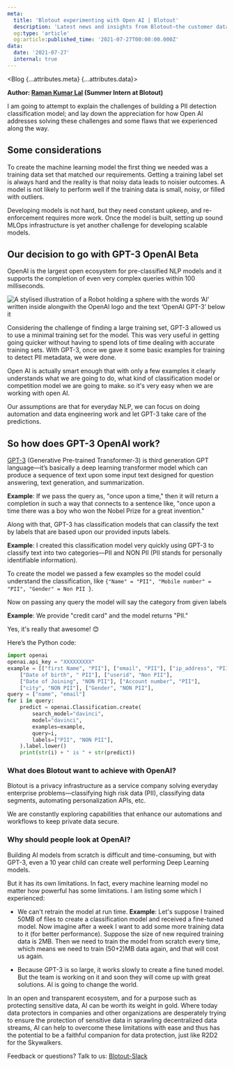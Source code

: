 ```yaml
---
meta:
  title: 'Blotout experimenting with Open AI | Blotout'
  description: 'Latest news and insights from Blotout—the customer data platform reimagined for the trusted enterprise.'
  og:type: 'article'
  og:article:published_time: '2021-07-27T00:00:00.000Z'
data:
  date: '2021-07-27'
  internal: true
---
```



<Blog {...attributes.meta} {...attributes.data}>

**Author: [Raman Kumar Lal](https://www.linkedin.com/in/raman-kumar-lal-a65581181/) (Summer Intern at Blotout)**

I am going to attempt to explain the challenges of building a PII detection classification model; and lay down the appreciation for how Open AI addresses solving these challenges and some flaws that we experienced along the way.

## Some considerations

To create the machine learning model the first thing we needed was a training data set that matched our requirements. Getting a training label set is always hard and the reality is that noisy data leads to noisier outcomes. A model is not likely to perform well if the training data is small, noisy, or filled with outliers.

Developing models is not hard, but they need constant upkeep, and re-enforcement requires more work. Once the model is built, setting up sound MLOps infrastructure is yet another challenge for developing scalable models.

## Our decision to go with GPT-3 OpenAI Beta

OpenAI is the largest open ecosystem for pre-classified NLP models and it supports the completion of even very complex queries within 100 milliseconds.

<div className='right'>
  <img src='/img/blog/open-ai/open-ai.jpg' alt='A stylised illustration of a Robot holding a sphere with the words ‘AI’ written inside alongwith the OpenAI logo and the text ‘OpenAI GPT-3’ below it' />
</div>

Considering the challenge of finding a large training set, GPT-3 allowed us to use a minimal training set for the model. This was very useful in getting going quicker without having to spend lots of time dealing with accurate training sets. With GPT-3, once we gave it some basic examples for training to detect PII metadata, we were done.

Open AI is actually smart enough that with only a few examples it clearly understands what we are going to do, what kind of classification model or competition model we are going to make. so it's very easy when we are working with open AI.

Our assumptions are that for everyday NLP, we can focus on doing automation and data engineering work and let GPT-3 take care of the predictions.

## So how does GPT-3 OpenAI work?

[GPT-3](https://openai.com/blog/gpt-3-apps/) (Generative Pre-trained Transformer-3) is third generation GPT language—it’s basically a deep learning transformer model which can produce a sequence of text upon some input text designed for question answering, text generation, and summarization.

**Example**: If we pass the query as, "once upon a time," then it will return a completion in such a way that connects to a sentence like, "once upon a time there was a boy who won the Nobel Prize for a great invention."

Along with that, GPT-3 has classification models that can classify the text by labels that are based upon our provided inputs labels.

**Example**: I created this classification model very quickly using GPT-3 to classify text into two categories—PII and NON PII (PII stands for personally identifiable information).

To create the model we passed a few examples so the model could understand the classification, like `{"Name" = "PII", "Mobile number" = "PII", "Gender" = Non PII }`.

Now on passing any query the model will say the category from given labels

**Example**: We provide "credit card" and the model returns "PII."

Yes, it's really that awesome! 😊

Here’s the Python code:

```python
import openai
openai.api_key = "XXXXXXXXX"
example = [["first Name", "PII"], ["email", "PII"], ["ip_address", "PII"],
    ["Date of birth", " PII"], ["userid", "Non PII"],
    ["Date of Joining", "NON PII"], ["Account number", "PII"],
    ["city", "NON PII"], ["Gender", "NON PII"],
query = ["name", "email"]
for i in query:
    predict = openai.Classification.create(
        search_model="davinci",
        model="davinci",
        examples=example,
        query=i,
        labels=["PII", "NON PII"],
    ).label.lower()
    print(str(i) + " is " + str(predict))
```

### What does Blotout want to achieve with OpenAI?

Blotout is a privacy infrastructure as a service company solving everyday enterprise problems—classifying high risk data (PII), classifying data segments, automating personalization APIs, etc.

We are constantly exploring capabilities that enhance our automations and workflows to keep private data secure.

### Why should people look at OpenAI?

Building AI models from scratch is difficult and time-consuming, but with GPT-3, even a 10 year child can create well performing Deep Learning models.

But it has its own limitations. In fact, every machine learning model no matter how powerful has some limitations. I am listing some which I experienced:

- We can't retrain the model at run time. **Example**: Let's suppose I trained 50MB of files to create a classification model and received a fine-tuned model. Now imagine after a week I want to add some more training data to it (for better performance). Suppose the size of new required training data is 2MB. Then we need to train the model from scratch every time, which means we need to train (50+2)MB data again, and that will cost us again.

- Because GPT-3 is so large, it works slowly to create a fine tuned model. But the team is working on it and soon they will come up with great solutions. AI is going to change the world.

In an open and transparent ecosystem, and for a purpose such as protecting sensitive data, AI can be worth its weight in gold. Where today data protectors in companies and other organizations are desperately trying to ensure the protection of sensitive data in sprawling decentralized data streams, AI can help to overcome these limitations with ease and thus has the potential to be a faithful companion for data protection, just like R2D2 for the Skywalkers.

Feedback or questions? Talk to us: [Blotout-Slack](https://blotout-shared.slack.com)

</Blog>

